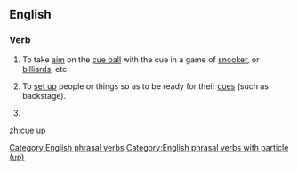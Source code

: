 ==English==

===Verb===
{{head|en|verb|phrasal verb|head=to [[cue]] up}}

# {{context|sports|billiards|snooker|pool|lang=en}} To take [[aim]] on the [[cue ball]] with the cue in a game of [[snooker]], or [[billiards]], etc.
# {{context|idiomatic|lang=en}} To [[set up]] people or things so as to be ready for their [[cue]]s (such as backstage).
# {{misspelling of|queue up|lang=en}}

[[Category:English phrasal verbs]]
[[Category:English phrasal verbs with particle (up)]]

[[zh:cue up]]